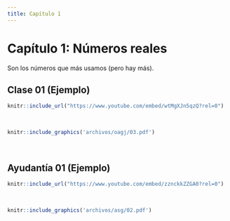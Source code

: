 ```yaml
---
title: Capítulo 1
---
```


# Capítulo 1: Números reales {-}

Son los números que más usamos (pero hay más).


## Clase 01 (Ejemplo)


```r
knitr::include_url("https://www.youtube.com/embed/wtMgXJn5qzQ?rel=0")
```
  
<br/> <!--Esto se pone para que se genere un espacio en blanco en la salida html-->

```r
knitr::include_graphics('archivos/oagj/03.pdf')
```

<br/>


## Ayudantía 01 (Ejemplo)


```r
knitr::include_url("https://www.youtube.com/embed/zznckkZZGA0?rel=0")
```

<br/>

```r
knitr::include_graphics('archivos/asg/02.pdf')
```

<br/>
